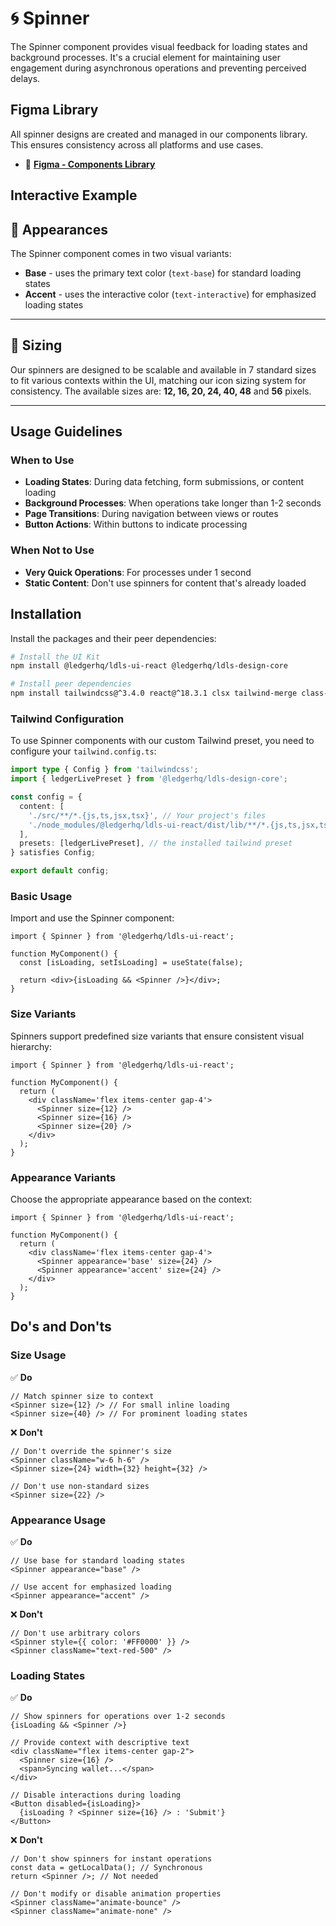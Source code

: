 
<Meta title='Communication/Spinner/Docs' of={SpinnerStories} />

# 🌀 Spinner

<CustomTabs>
  <Tab label="Overview">

The Spinner component provides visual feedback for loading states and background processes. It's a crucial element for maintaining user engagement during asynchronous operations and preventing perceived delays.

## Figma Library

All spinner designs are created and managed in our components library. This ensures consistency across all platforms and use cases.

- 🔗 **[Figma - Components Library](https://www.figma.com/design/JxaLVMTWirCpU0rsbZ30k7/2.-Components-Library?node-id=9023-3681&m=dev)**

## Interactive Example

<Canvas of={SpinnerStories.Basic} />
<Controls of={SpinnerStories.Basic} />

## 🎨 Appearances

The Spinner component comes in two visual variants:

- **Base** - uses the primary text color (`text-base`) for standard loading states
- **Accent** - uses the interactive color (`text-interactive`) for emphasized loading states

<Canvas of={SpinnerStories.AppearanceShowcase} />

---

## 📏 Sizing

Our spinners are designed to be scalable and available in 7 standard sizes to fit various contexts within the UI, matching our icon sizing system for consistency. The available sizes are: **12, 16, 20, 24, 40, 48** and **56** pixels.

<Canvas of={SpinnerStories.SizeShowcase} />

---

## Usage Guidelines

### When to Use

- **Loading States**: During data fetching, form submissions, or content loading
- **Background Processes**: When operations take longer than 1-2 seconds
- **Page Transitions**: During navigation between views or routes
- **Button Actions**: Within buttons to indicate processing

### When Not to Use

- **Very Quick Operations**: For processes under 1 second
- **Static Content**: Don't use spinners for content that's already loaded

</Tab>
<Tab label="Implementation">

## Installation

Install the packages and their peer dependencies:

```bash
# Install the UI Kit
npm install @ledgerhq/ldls-ui-react @ledgerhq/ldls-design-core

# Install peer dependencies
npm install tailwindcss@^3.4.0 react@^18.3.1 clsx tailwind-merge class-variance-authority
```

### Tailwind Configuration

To use Spinner components with our custom Tailwind preset, you need to configure your `tailwind.config.ts`:

```typescript
import type { Config } from 'tailwindcss';
import { ledgerLivePreset } from '@ledgerhq/ldls-design-core';

const config = {
  content: [
    './src/**/*.{js,ts,jsx,tsx}', // Your project's files
    './node_modules/@ledgerhq/ldls-ui-react/dist/lib/**/*.{js,ts,jsx,tsx}', // Ledger UI Kit components
  ],
  presets: [ledgerLivePreset], // the installed tailwind preset
} satisfies Config;

export default config;
```

### Basic Usage

Import and use the Spinner component:

```tsx
import { Spinner } from '@ledgerhq/ldls-ui-react';

function MyComponent() {
  const [isLoading, setIsLoading] = useState(false);

  return <div>{isLoading && <Spinner />}</div>;
}
```

### Size Variants

Spinners support predefined size variants that ensure consistent visual hierarchy:

```tsx
import { Spinner } from '@ledgerhq/ldls-ui-react';

function MyComponent() {
  return (
    <div className='flex items-center gap-4'>
      <Spinner size={12} />
      <Spinner size={16} />
      <Spinner size={20} />
    </div>
  );
}
```

### Appearance Variants

Choose the appropriate appearance based on the context:

```tsx
import { Spinner } from '@ledgerhq/ldls-ui-react';

function MyComponent() {
  return (
    <div className='flex items-center gap-4'>
      <Spinner appearance='base' size={24} />
      <Spinner appearance='accent' size={24} />
    </div>
  );
}
```

## Do's and Don'ts

### Size Usage

✅ **Do**

```tsx
// Match spinner size to context
<Spinner size={12} /> // For small inline loading
<Spinner size={40} /> // For prominent loading states
```

❌ **Don't**

```tsx
// Don't override the spinner's size
<Spinner className="w-6 h-6" />
<Spinner size={24} width={32} height={32} />

// Don't use non-standard sizes
<Spinner size={22} />
```

### Appearance Usage

✅ **Do**

```tsx
// Use base for standard loading states
<Spinner appearance="base" />

// Use accent for emphasized loading
<Spinner appearance="accent" />
```

❌ **Don't**

```tsx
// Don't use arbitrary colors
<Spinner style={{ color: '#FF0000' }} />
<Spinner className="text-red-500" />
```

### Loading States

✅ **Do**

```tsx
// Show spinners for operations over 1-2 seconds
{isLoading && <Spinner />}

// Provide context with descriptive text
<div className="flex items-center gap-2">
  <Spinner size={16} />
  <span>Syncing wallet...</span>
</div>

// Disable interactions during loading
<Button disabled={isLoading}>
  {isLoading ? <Spinner size={16} /> : 'Submit'}
</Button>
```

❌ **Don't**

```tsx
// Don't show spinners for instant operations
const data = getLocalData(); // Synchronous
return <Spinner />; // Not needed

// Don't modify or disable animation properties
<Spinner className="animate-bounce" />
<Spinner className="animate-none" />
```

</Tab>
</CustomTabs>
